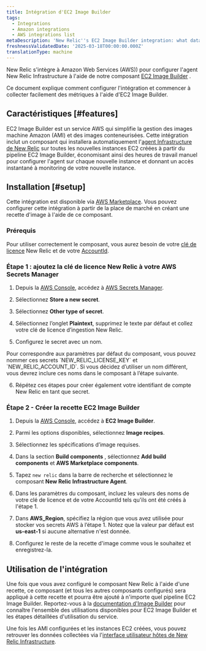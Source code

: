 ```yaml
---
title: Intégration d'EC2 Image Builder
tags:
  - Integrations
  - Amazon integrations
  - AWS integrations list
metaDescription: 'New Relic''s EC2 Image Builder integration: what data it reports and how to enable it.'
freshnessValidatedDate: '2025-03-18T00:00:00.000Z'
translationType: machine
---
```


New Relic s&apos;intègre à Amazon Web Services (AWS)) pour configurer l&apos;agent New Relic Infrastructure à l&apos;aide de notre composant [EC2 Image Builder](https://aws.amazon.com/image-builder/) .

Ce document explique comment configurer l&apos;intégration et commencer à collecter facilement des métriques à l&apos;aide d&apos;EC2 Image Builder.

## Caractéristiques [#features]

EC2 Image Builder est un service AWS qui simplifie la gestion des images machine Amazon (AMI) et des images conteneurisées. Cette intégration inclut un composant qui installera automatiquement l&apos;[agent Infrastructure de New Relic](https://docs.newrelic.com/docs/infrastructure/introduction-infra-monitoring/) sur toutes les nouvelles instances EC2 créées à partir du pipeline EC2 Image Builder, économisant ainsi des heures de travail manuel pour configurer l&apos;agent sur chaque nouvelle instance et donnant un accès instantané à monitoring de votre nouvelle instance.

## Installation [#setup]

Cette intégration est disponible via [AWS Marketplace](https://aws.amazon.com/marketplace/pp/prodview-7l3xgom3n4v7q?sr=0-7&ref_=beagle&applicationId=AWS-Marketplace-Console). Vous pouvez configurer cette intégration à partir de la place de marché en créant une recette d&apos;image à l&apos;aide de ce composant.

### Prérequis

Pour utiliser correctement le composant, vous aurez besoin de votre [clé de licence](/docs/apis/intro-apis/new-relic-api-keys/#overview-keys) New Relic et de votre [AccountId](/docs/accounts-partnerships/accounts/account-setup/account-id).

### Étape 1 : ajoutez la clé de licence New Relic à votre AWS Secrets Manager

1. Depuis la [AWS Console](console.aws.amazon.com), accédez à [AWS Secrets Manager](https://aws.amazon.com/secrets-manager/).

2. Sélectionnez **Store a new secret**.

3. Sélectionnez **Other type of secret**.

4. Sélectionnez l’onglet **Plaintext**, supprimez le texte par défaut et collez votre clé de licence d’ingestion New Relic.

5. Configurez le secret avec un nom.

<Callout variant="tip">
  Pour correspondre aux paramètres par défaut du composant, vous pouvez nommer ces secrets `NEW_RELIC_LICENSE_KEY` et `NEW_RELIC_ACCOUNT_ID`. Si vous décidez d’utiliser un nom différent, vous devrez inclure ces noms dans le composant à l’étape suivante.
</Callout>

6. Répétez ces étapes pour créer également votre identifiant de compte New Relic en tant que secret.

### Étape 2 - Créer la recette EC2 Image Builder

1. Depuis la [AWS Console](console.aws.amazon.com), accédez à **EC2 Image Builder**.

2. Parmi les options disponibles, sélectionnez **Image recipes**.

3. Sélectionnez les spécifications d’image requises.

4. Dans la section **Build components** , sélectionnez **Add build components** et **AWS Marketplace components**.

5. Tapez `new relic` dans la barre de recherche et sélectionnez le composant **New Relic Infrastructure Agent**.

6. Dans les paramètres du composant, incluez les valeurs des noms de votre clé de licence et de votre AccountId tels qu&apos;ils ont été créés à l&apos;étape 1.

7. Dans **AWS\_Region**, spécifiez la région que vous avez utilisée pour stocker vos secrets AWS à l’étape 1. Notez que la valeur par défaut est **us-east-1** si aucune alternative n&apos;est donnée.

8. Configurez le reste de la recette d&apos;image comme vous le souhaitez et enregistrez-la.

## Utilisation de l&apos;intégration

Une fois que vous avez configuré le composant New Relic à l&apos;aide d&apos;une recette, ce composant (et tous les autres composants configurés) sera appliqué à cette recette et pourra être ajouté à n&apos;importe quel pipeline EC2 Image Builder. Reportez-vous à la [documentation d&apos;Image Builder](https://docs.aws.amazon.com/imagebuilder/latest/userguide/what-is-image-builder.html) pour connaître l&apos;ensemble des utilisations disponibles pour EC2 Image Builder et les étapes détaillées d&apos;utilisation du service.

Une fois les AMI configurées et les instances EC2 créées, vous pouvez retrouver les données collectées via l&apos;[interface utilisateur hôtes de New Relic Infrastructure](https://docs.newrelic.com/docs/infrastructure/infrastructure-data/infrastructure-ui-pages/infra-hosts-ui-page/).